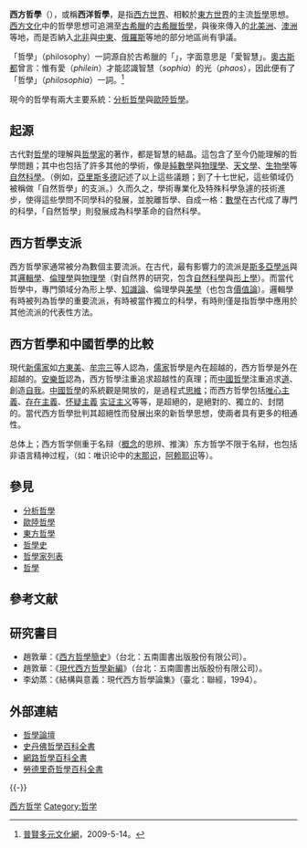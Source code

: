 {{西方哲学史}}
{{Philosophy-sidebar}}
'''西方哲學'''（{{lang-en|'''Western philosophy'''}}），或稱'''西洋哲學'''，是指[[西方世界|西方世界]]、相較於[[東方世界|東方世界]]的主流[[哲學|哲學]]思想。[[西方文化|西方文化]]中的哲學思想可追溯至[[古希臘|古希臘]]的[[古希臘哲學|古希臘哲學]]，與後來傳入的[[北美洲|北美洲]]、[[澳洲|澳洲]]等地，而是否納入[[北非|北非]]與[[中東|中東]]、[[俄羅斯|俄羅斯]]等地的部分地區尚有爭議。

「哲學」（philosophy）一詞源自於古希臘的「{{lang-el|φιλοσοφία}}」，字面意思是「愛智慧」。[[奧古斯都|奧古斯都]]曾言：惟有愛（''philein''）才能認識智慧（''sophia''）的光（''phaos''），因此便有了「哲學」（''philosophia''）一詞。<ref>[http://www.puxian163.com/zhexue/zx/zx/lxby.html 普賢多元文化網]{{Dead link|date=2018年6月 |bot=InternetArchiveBot |fix-attempted=no }}，2009-5-14。</ref>

現今的哲學有兩大主要系統：[[分析哲學|分析哲學]]與[[歐陸哲學|歐陸哲學]]。

== 起源 ==
{{See|西方哲學史}}

古代對[[哲學|哲學]]的理解與[[哲學家|哲學家]]的著作，都是智慧的結晶。這包含了至今仍能理解的哲學問題；其中也包括了許多其他的學術，像是[[純數學|純數學]]與[[物理學|物理學]]、[[天文學|天文學]]、[[生物學|生物學]]等[[自然科學|自然科學]]。（例如，[[亞里斯多德|亞里斯多德]]記述了以上這些議題；到了十七世紀，這些領域仍被稱做「自然哲學」的支派。）久而久之，學術專業化及特殊科學急遽的技術進步，使得這些學問不同學科的發展，並脫離哲學、自成一格：[[數學|數學]]在古代成了專門的科學，「自然哲學」則發展成為科學革命的自然科學。

== 西方哲學支派 ==
西方哲學家通常被分為數個主要流派。在古代，最有影響力的流派是[[斯多亞學派|斯多亞學派]]與其[[邏輯學|邏輯學]]、[[倫理學|倫理學]]與[[物理學|物理學]]（對自然界的研究，包含[[自然科學|自然科學]]與[[形上學|形上學]]）。而當代哲學中，專門領域分為形上學、[[知識論|知識論]]、倫理學與[[美學|美學]]（也包含[[價值論|價值論]]）。邏輯學有時被列為哲學的重要流派，有時被當作獨立的科學，有時則僅是指哲學中應用於其他流派的代表性方法。

== 西方哲學和中國哲學的比較 ==
現代[[新儒家|新儒家]]如[[方東美|方東美]]、[[牟宗三|牟宗三]]等人認為，[[儒家|儒家]]哲學是內在超越的，西方哲學是外在超越的。[[安樂哲|安樂哲]]認為，西方哲學注重追求超越性的真理；而[[中國哲學|中國哲學]]注重追求[[道|道]]、創造[[自我|自我]]。[[中國哲學|中國哲學]]的系統觀是開放的，是過程式[[思維|思維]]；而西方哲學包括[[唯心主義|唯心主義]]、[[存在主義|存在主義]]、[[怀疑主義|怀疑主義]] [[实证主义|实证主义]]等等，是超絕的，是絕對的、獨立的、封閉的。當代西方哲學批判其超絕性而發展出來的新哲學思想，使兩者具有更多的相通性。

总体上；西方哲学侧重于名辩（[[概念|概念]]的思辨、推演）东方哲学不限于名辩，也包括非语言精神过程，（如：唯识论中的[[末那识|末那识]]，[[阿赖耶识|阿赖耶识]]等）。

== 參見 ==
* [[分析哲學|分析哲學]]
* [[歐陸哲學|歐陸哲學]]
* [[東方哲學|東方哲學]]
* [[哲學史|哲學史]]
* [[哲學家列表|哲學家列表]]
* [[哲學|哲學]]

== 參考文献 ==
{{Reflist|2}}

== 研究書目 ==
* 趙敦華：《[http://books.google.com.hk/books?id=6q213w1vxaMC&printsec=frontcover&dq=%E8%B6%99%E6%95%A6%E8%8F%AF&hl=zh-TW&sa=X&ei=7mPsUImSC-2UiAep-IDgBg&ved=0CDsQ6AEwAQ 西方哲學簡史]》（台北：五南圖書出版股份有限公司）。
* 趙敦華：《[http://books.google.com.hk/books?id=AG_tNGeDVncC&printsec=frontcover&dq=%E8%B6%99%E6%95%A6%E8%8F%AF&hl=zh-TW&sa=X&ei=7mPsUImSC-2UiAep-IDgBg&ved=0CDYQ6AEwAA 現代西方哲學新編]》（台北：五南圖書出版股份有限公司）。
* 李幼蒸：《結構與意義：現代西方哲學論集》（臺北：聯經，1994）。

== 外部連結 ==
* [https://web.archive.org/web/20160329152553/http://forums.philosophyforums.com/ 哲學論壇]
* [http://plato.stanford.edu/ 史丹佛哲學百科全書]{{Wayback|url=http://plato.stanford.edu/ |date=19961227155812 }}
* [http://www.utm.edu/research/iep/ 網路哲學百科全書]{{Wayback|url=http://www.utm.edu/research/iep/ |date=20091027230958 }}
* [https://web.archive.org/web/20081123072019/http://www.rep.routledge.com/views/home.html 勞德里奇哲學百科全書]

{{-}}
{{哲學}}

{{Authority control}}
[[Category:西方哲学|]]
[[Category:哲学|Category:哲学]]
